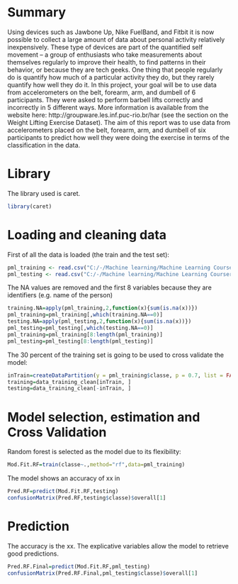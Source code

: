 # Summary
Using devices such as Jawbone Up, Nike FuelBand, and Fitbit it is now possible to collect a large amount of data about personal activity relatively inexpensively. These type of devices are part of the quantified self movement – a group of enthusiasts who take measurements about themselves regularly to improve their health, to find patterns in their behavior, or because they are tech geeks. One thing that people regularly do is quantify how much of a particular activity they do, but they rarely quantify how well they do it. In this project, your goal will be to use data from accelerometers on the belt, forearm, arm, and dumbell of 6 participants. They were asked to perform barbell lifts correctly and incorrectly in 5 different ways. More information is available from the website here: http://groupware.les.inf.puc-rio.br/har (see the section on the Weight Lifting Exercise Dataset).
The aim of this report was to use data from accelerometers placed on the belt, forearm, arm, and dumbell of six participants to predict how well they were doing the exercise in terms of the classification in the data. 

# Library
The library used is caret.
```r
library(caret)
```
# Loading and cleaning data

First of all the data is loaded (the train and the test set):
```r
pml_training <- read.csv("C:/-/Machine learning/Machine Learning Coursera/Project/pml-training.csv",na.strings=c("NA",""," "))
pml_testing <- read.csv("C:/-/Machine learning/Machine Learning Coursera/Project/pml-testing.csv",na.strings=c("NA",""," "))
```
The NA values are removed and the first 8 variables because they are identifiers (e.g. name of the person)
```r
training.NA=apply(pml_training,2,function(x){sum(is.na(x))})
pml_training=pml_training[,which(training.NA==0)]
testing.NA=apply(pml_testing,2,function(x){sum(is.na(x))})
pml_testing=pml_testing[,which(testing.NA==0)]
pml_training=pml_training[8:length(pml_training)]
pml_testing=pml_testing[8:length(pml_testing)]
```
The 30 percent of the training set is going to be used to cross validate the model:
```r
inTrain=createDataPartition(y = pml_training$classe, p = 0.7, list = FALSE)
training=data_training_clean[inTrain, ]
testing=data_training_clean[-inTrain, ]
```
# Model selection, estimation and Cross Validation

Random forest is selected as the model due to its flexibility:
```r
Mod.Fit.RF=train(classe~.,method="rf",data=pml_training)
```
The model shows an accuracy of xx in
```r
Pred.RF=predict(Mod.Fit.RF,testing)
confusionMatrix(Pred.RF,testing$classe)$overall[1]
```

# Prediction
The accuracy is the xx. The explicative variables allow the model to retrieve good predictions.
```r
Pred.RF.Final=predict(Mod.Fit.RF,pml_testing)
confusionMatrix(Pred.RF.Final,pml_testing$classe)$overall[1]
```


